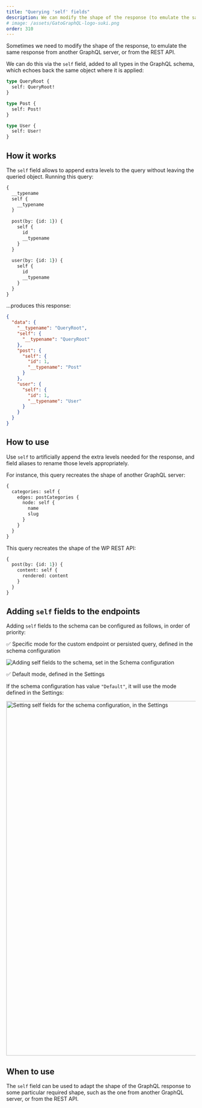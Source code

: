 ```yaml
---
title: "Querying 'self' fields"
description: We can modify the shape of the response (to emulate the same response from another GraphQL server, or from the REST API) via the 'self' field.
# image: /assets/GatoGraphQL-logo-suki.png
order: 310
---
```


Sometimes we need to modify the shape of the response, to emulate the same response from another GraphQL server, or from the REST API.

We can do this via the `self` field, added to all types in the GraphQL schema, which echoes back the same object where it is applied:

```graphql
type QueryRoot {
  self: QueryRoot!
}

type Post {
  self: Post!
}

type User {
  self: User!
}
```

## How it works

The `self` field allows to append extra levels to the query without leaving the queried object. Running this query:

```graphql
{
  __typename
  self {
    __typename
  }
  
  post(by: {id: 1}) {
    self {
      id
      __typename
    }
  }
  
  user(by: {id: 1}) {
    self {
      id
      __typename
    }
  }
}
```

...produces this response:

```json
{
  "data": {
    "__typename": "QueryRoot",
    "self": {
      "__typename": "QueryRoot"
    },
    "post": {
      "self": {
        "id": 1,
        "__typename": "Post"
      }
    },
    "user": {
      "self": {
        "id": 1,
        "__typename": "User"
      }
    }
  }
}
```

## How to use

Use `self` to artificially append the extra levels needed for the response, and field aliases to rename those levels appropriately.

For instance, this query recreates the shape of another GraphQL server:

```graphql
{
  categories: self {
    edges: postCategories {
      node: self {
        name
        slug
      }
    }
  }
}
```

This query recreates the shape of the WP REST API:

```graphql
{
  post(by: {id: 1}) {
    content: self {
      rendered: content
    }
  }
}
```

## Adding `self` fields to the endpoints

Adding `self` fields to the schema can be configured as follows, in order of priority:

✅ Specific mode for the custom endpoint or persisted query, defined in the schema configuration

![Adding self fields to the schema, set in the Schema configuration](/assets/guides/upstream/schema-configuration-adding-self-fields-to-schema.png "Adding self fields to the schema, set in the Schema configuration")

✅ Default mode, defined in the Settings

If the schema configuration has value `"Default"`, it will use the mode defined in the Settings:

<Image
  src="/assets/guides/upstream/settings-self-fields-default.png"
  width="1024"
  height="940"
  alt="Setting self fields for the schema configuration, in the Settings"
  caption="Setting self fields for the schema configuration, in the Settings"
/>

## When to use

The `self` field can be used to adapt the shape of the GraphQL response to some particular required shape, such as the one from another GraphQL server, or from the REST API.

